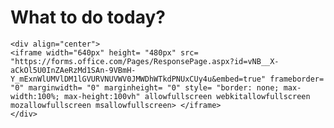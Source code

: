 
# What to do today?

```asis
<div align="center">
<iframe width="640px" height= "480px" src= "https://forms.office.com/Pages/ResponsePage.aspx?id=vNB__X-aCkOl5U0InZAeRzMd1SAn-9VBmH-Y_mExnWlUMVlDM1lGVURVNUVWV0JMWDhWTkdPNUxCUy4u&embed=true" frameborder= "0" marginwidth= "0" marginheight= "0" style= "border: none; max-width:100%; max-height:100vh" allowfullscreen webkitallowfullscreen mozallowfullscreen msallowfullscreen> </iframe>
</div>
```


<!--
## Microsoft

```asis
<p align="center">
<iframe width="640px" height= "650px" src= "https://forms.office.com/Pages/ResponsePage.aspx?id=vNB__X-aCkOl5U0InZAeRzMd1SAn-9VBmH-Y_mExnWlURjFCS0NTT01aQURLU0xGUDBDM01QUDdUTy4u&embed=true" frameborder= "0" marginwidth= "0" marginheight= "0" style= "border: none; max-width:100%; max-height:100vh" allowfullscreen webkitallowfullscreen mozallowfullscreen msallowfullscreen> </iframe>
</p>
```



## Test code

```r

# widgetframe supports 3 custom knitr chunk options...

# For all practicle purposes this should always be FALSE 
knitr::opts_chunk$set(widgetframe_self_contained = FALSE) # default = FALSE

# For all practicle purposes this should always be TRUE 
knitr::opts_chunk$set(widgetframe_isolate_widgets = TRUE) # default = TRUE

# Only needed in bookdown format/s such as bookdown::gitbook. Otherwise don't set.
knitr::opts_chunk$set(widgetframe_widgets_dir = 'widgets' ) 

library(widgetframe)
```

```r
library(leaflet)
library(widgetframe)
l <- leaflet() %>% addTiles() %>% setView(0,0,1)
frameWidget(l, width='90%')
```

## Noch ein Test

```r
if (knitr::is_html_output()){
library(dygraphs)
library(widgetframe)
ts <- dygraph(nhtemp, main = "New Haven Temperatures")
frameWidget(ts, height = 550, width = '95%')
}
```


## Test weiter

```r
library(DT)
library(widgetframe)
dt <-  datatable(
  head(iris, 20), 
  options = list(
     columnDefs = list(list(className = 'dt-center', targets = 5)),
     pageLength = 5, lengthMenu = c(5, 10, 15, 20)),
  fillContainer = T)

frameWidget(dt, height = 350, width = '95%')
```


```r
library(dygraphs)
dg <- dygraph(nhtemp, main = "New Haven Temperatures") %>% 
  dyRangeSelector(dateWindow = c("1920-01-01", "1960-01-01"))
frameWidget(dg, height = 550, width = '95%')
```


```r
library(magrittr)
library(highcharter)
hc <- highchart() %>% 
  hc_title(text = "Scatter chart with size and color") %>% 
  hc_add_series_scatter(mtcars$wt, mtcars$mpg,
                        mtcars$drat, mtcars$hp)

frameWidget(hc, height = 550, width = '95%')
```



### This is a forecast

http://jkunst.com/highcharter/

```r
library("forecast")
airforecast <- forecast(auto.arima(AirPassengers), level = 95)
hc <- hchart(airforecast)
frameWidget(hc, height = 550, width = '95%')
```
-->
